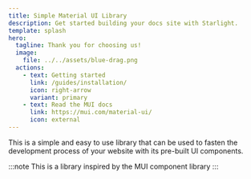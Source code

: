 ```yaml
---
title: Simple Material UI Library
description: Get started building your docs site with Starlight.
template: splash
hero:
  tagline: Thank you for choosing us!
  image:
    file: ../../assets/blue-drag.png
  actions:
    - text: Getting started
      link: /guides/installation/
      icon: right-arrow
      variant: primary
    - text: Read the MUI docs
      link: https://mui.com/material-ui/
      icon: external
---
```

This is a simple and easy to use library that can be used to fasten the development process of your website with its pre-built UI components.




:::note
This is a library inspired by the MUI component library
:::


